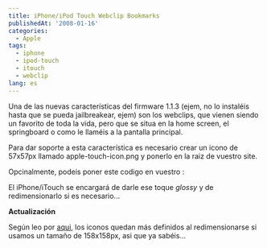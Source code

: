 ```yaml
---
title: iPhone/iPod Touch Webclip Bookmarks
publishedAt: '2008-01-16'
categories:
  - Apple
tags:
  - iphone
  - ipod-touch
  - itouch
  - webclip
lang: es
---
```


Una de las nuevas características del firmware 1.1.3 (ejem, no lo instaléis hasta que se pueda jailbreakear, ejem) son los webclips, que vienen siendo un favorito de toda la vida, pero que se situa en la home screen, el springboard o como le llaméis a la pantalla principal.

Para dar soporte a esta característica es necesario crear un icono de 57x57px llamado apple-touch-icon.png y ponerlo en la raiz de vuestro site.

Opcinalmente, podeis poner este codigo en vuestro :

El iPhone/iTouch se encargará de darle ese toque _glossy_ y de redimensionarlo si es necesario...

**Actualización**

Según leo por [aqui](http://playgroundblues.com/posts/2008/jan/15/iphone-bookmark-iconage/), los iconos quedan más definidos al redimensionarse si usamos un tamaño de 158x158px, asi que ya sabéis...
